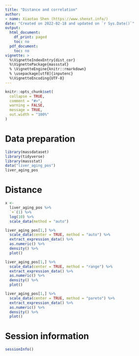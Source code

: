 ```yaml
---
title: "Distance and correlation"
author:
- name: Xiaotao Shen (https://www.shenxt.info/)
date: "Created on 2022-02-18 and updated on `r Sys.Date()`"
output:
  html_document:
    df_print: paged
    toc: no
  pdf_document:
    toc: no
vignette: >
  %\VignetteIndexEntry{dist_cor}
  %\VignettePackage{massstat}
  % \VignetteEngine{knitr::rmarkdown}
  % \usepackage[utf8]{inputenc}
  %\VignetteEncoding{UTF-8}
---
```


```r
knitr::opts_chunk$set(
  collapse = TRUE,
  comment = "#>",
  warning = FALSE,
  message = TRUE,
  out.width = "100%"
)
```

# **Data preparation**

```r
library(massdataset)
library(tidyverse)
library(massstat)
data("liver_aging_pos")
liver_aging_pos
```

# **Distance**

```r
x <- 
  liver_aging_pos %>% 
  `+`(1) %>% 
  log(10) %>% 
  scale_data(method = "auto")
```

```r
liver_aging_pos[1,] %>% 
  scale_data(center = TRUE, method = "auto") %>% 
  extract_expression_data() %>% 
  as.numeric() %>% 
  density() %>% 
  plot()
```

```r
liver_aging_pos[1,] %>% 
  scale_data(center = TRUE, method = "range") %>% 
  extract_expression_data() %>% 
  as.numeric() %>% 
  density() %>% 
  plot()
```

```r
liver_aging_pos[1,] %>% 
  scale_data(center = TRUE, method = "pareto") %>% 
  extract_expression_data() %>% 
  as.numeric() %>% 
  density() %>% 
  plot()
```

# **Session information**

```r
sessionInfo()
```

